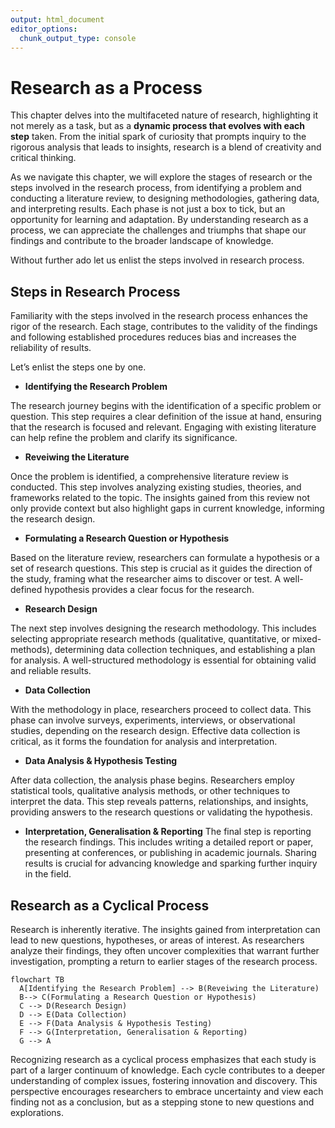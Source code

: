 ```yaml
---
output: html_document
editor_options: 
  chunk_output_type: console
---
```


# Research as a Process

This chapter delves into the multifaceted nature of research, highlighting it not merely as a task, but as a **dynamic process that evolves with each step** taken. From the initial spark of curiosity that prompts inquiry to the rigorous analysis that leads to insights, research is a blend of creativity and critical thinking.

As we navigate this chapter, we will explore the stages of research or the steps involved in the research process, from identifying a problem and conducting a literature review, to designing methodologies, gathering data, and interpreting results. Each phase is not just a box to tick, but an opportunity for learning and adaptation. By understanding research as a process, we can appreciate the challenges and triumphs that shape our findings and contribute to the broader landscape of knowledge.

Without further ado let us enlist the steps involved in research process.

## Steps in Research Process

Familiarity with the steps involved in the research process enhances the rigor of the research. Each stage, contributes to the validity of the findings and following established procedures reduces bias and increases the reliability of results.

Let's enlist the steps one by one.

-   **Identifying the Research Problem**

The research journey begins with the identification of a specific problem or question. This step requires a clear definition of the issue at hand, ensuring that the research is focused and relevant. Engaging with existing literature can help refine the problem and clarify its significance.

- **Reveiwing the Literature**

Once the problem is identified, a comprehensive literature review is conducted. This step involves analyzing existing studies, theories, and frameworks related to the topic. The insights gained from this review not only provide context but also highlight gaps in current knowledge, informing the research design.

- **Formulating a Research Question or Hypothesis**

Based on the literature review, researchers can formulate a hypothesis or a set of research questions. This step is crucial as it guides the direction of the study, framing what the researcher aims to discover or test. A well-defined hypothesis provides a clear focus for the research.

- **Research Design**

The next step involves designing the research methodology. This includes selecting appropriate research methods (qualitative, quantitative, or mixed-methods), determining data collection techniques, and establishing a plan for analysis. A well-structured methodology is essential for obtaining valid and reliable results.

- **Data Collection**

With the methodology in place, researchers proceed to collect data. This phase can involve surveys, experiments, interviews, or observational studies, depending on the research design. Effective data collection is critical, as it forms the foundation for analysis and interpretation.

- **Data Analysis & Hypothesis Testing**

After data collection, the analysis phase begins. Researchers employ statistical tools, qualitative analysis methods, or other techniques to interpret the data. This step reveals patterns, relationships, and insights, providing answers to the research questions or validating the hypothesis.

- **Interpretation, Generalisation & Reporting**
The final step is reporting the research findings. This includes writing a detailed report or paper, presenting at conferences, or publishing in academic journals. Sharing results is crucial for advancing knowledge and sparking further inquiry in the field.

## Research as a Cyclical Process

Research is inherently iterative. The insights gained from interpretation can lead to new questions, hypotheses, or areas of interest. As researchers analyze their findings, they often uncover complexities that warrant further investigation, prompting a return to earlier stages of the research process.


```mermaid
flowchart TB
  A[Identifying the Research Problem] --> B(Reveiwing the Literature)
  B--> C(Formulating a Research Question or Hypothesis)
  C --> D(Research Design)
  D --> E(Data Collection)
  E --> F(Data Analysis & Hypothesis Testing)
  F --> G(Interpretation, Generalisation & Reporting)
  G --> A
```







Recognizing research as a cyclical process emphasizes that each study is part of a larger continuum of knowledge. Each cycle contributes to a deeper understanding of complex issues, fostering innovation and discovery. This perspective encourages researchers to embrace uncertainty and view each finding not as a conclusion, but as a stepping stone to new questions and explorations.

